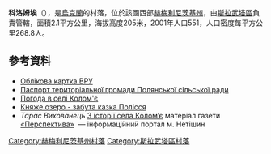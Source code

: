 {{coord|50|20|8|N|26|45|7|E|scale:100000|display=title}}

'''科洛姆埃'''（{{lang-uk|Колом'є}}），是[[烏克蘭|烏克蘭]]的村落，位於該國西部[[赫梅利尼茨基州|赫梅利尼茨基州]]，由[[斯拉武塔區|斯拉武塔區]]負責管轄，面積2.1平方公里，海拔高度205米，2001年人口551，人口密度每平方公里268.8人。

==參考資料==
* [http://w1.c1.rada.gov.ua/pls/z7502/A005?rdat1=24.03.2011&rf7571=36657 Облікова картка ВРУ]
* [http://www.oblrada.km.ua/map/slavpolsilra.php Паспорт територіальної громади Полянської сільської ради]{{dead link|date=2018年1月 |bot=InternetArchiveBot |fix-attempted=yes }}
* [http://weather.in.ua/ua/hmel'nickaja/11119 Погода в селі Колом'є] {{Wayback|url=http://weather.in.ua/ua/hmel%27nickaja/11119 |date=20160305083144 }}
* [http://perspekt.org.ua/articles/711 Княже озеро - забута казка Полісся] {{Wayback|url=http://perspekt.org.ua/articles/711 |date=20210127124904 }}
* ''Тарас Вихованець'' [http://perspekt.org.ua/articles/з_історії_села_коломє З історії села Колом’є] {{Wayback|url=http://perspekt.org.ua/articles/%D0%B7_%D1%96%D1%81%D1%82%D0%BE%D1%80%D1%96%D1%97_%D1%81%D0%B5%D0%BB%D0%B0_%D0%BA%D0%BE%D0%BB%D0%BE%D0%BC%D1%94 |date=20210227153018 }} матеріал газети [http://www.perspekt.org.ua/ «Перспектива»] {{Wayback|url=http://www.perspekt.org.ua/ |date=20160812030836 }} — інформаційний портал м. Нетішин

{{DEFAULTSORT:Колом'є}}
[[Category:赫梅利尼茨基州村落|Category:赫梅利尼茨基州村落]]
[[Category:斯拉武塔區村落|Category:斯拉武塔區村落]]


{{Khmelnytskyi-geo-stub}}